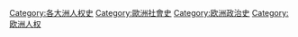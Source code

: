 [[Category:各大洲人权史|Category:各大洲人权史]]
[[Category:歐洲社會史|Category:歐洲社會史]]
[[Category:欧洲政治史|Category:欧洲政治史]]
[[Category:欧洲人权|Category:欧洲人权]]